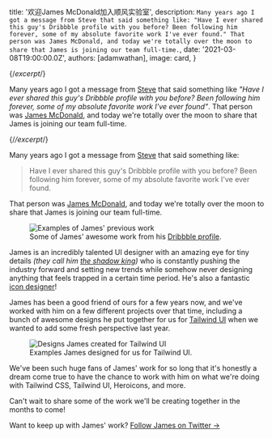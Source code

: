 
  title: '欢迎James McDonald加入顺风实验室',
  description: `Many years ago I got a message from Steve that said something like: "Have I ever shared this guy's Dribbble profile with you before? Been following him forever, some of my absolute favorite work I've ever found." That person was James McDonald, and today we're totally over the moon to share that James is joining our team full-time.`,
  date: '2021-03-08T19:00:00.0Z',
  authors: [adamwathan],
  image: card,
}

{/*excerpt*/}

Many years ago I got a message from [Steve](https://twitter.com/steveschoger) that said something like _"Have I ever shared this guy's Dribbble profile with you before? Been following him forever, some of my absolute favorite work I've ever found"_. That person was [James McDonald](https://dribbble.com/james), and today we're totally over the moon to share that James is joining our team full-time.

{/*/excerpt*/}

Many years ago I got a message from [Steve](https://twitter.com/steveschoger) that said something like:

> Have I ever shared this guy's Dribbble profile with you before? Been following him forever, some of my absolute favorite work I've ever found.

That person was [James McDonald](https://dribbble.com/james), and today we're totally over the moon to share that James is joining our team full-time.

<figure>
  <Img src={jamesWorkExamples.src} alt="Examples of James' previous work" />
  <figcaption>Some of James' awesome work from his <a href="https://dribbble.com/james">Dribbble profile</a>.</figcaption>
</figure>

James is an incredibly talented UI designer with an amazing eye for tiny details _(they call him [the shadow king](https://dribbble.com/shots/3985645-Newsletter-Sign-Up))_ who is constantly pushing the industry forward and setting new trends while somehow never designing anything that feels trapped in a certain time period. He's also a fantastic [icon designer](https://dribbble.com/shots/14568974-)!

James has been a good friend of ours for a few years now, and we've worked with him on a few different projects over that time, including a bunch of awesome designs he put together for us for <a href="https://tailwindui.com/">Tailwind UI</a> when we wanted to add some fresh perspective last year.

<figure>
  <Img src={tailwindUiExamples.src} alt="Designs James created for Tailwind UI" />
  <figcaption>Examples James designed for us for Tailwind UI.</figcaption>
</figure>

We've been such huge fans of James' work for so long that it's honestly a dream come true to have the chance to work with him on what we're doing with Tailwind CSS, Tailwind UI, Heroicons, and more.

Can't wait to share some of the work we'll be creating together in the months to come!

Want to keep up with James' work? <a href="https://twitter.com/jamesm">Follow James on Twitter →</a>
